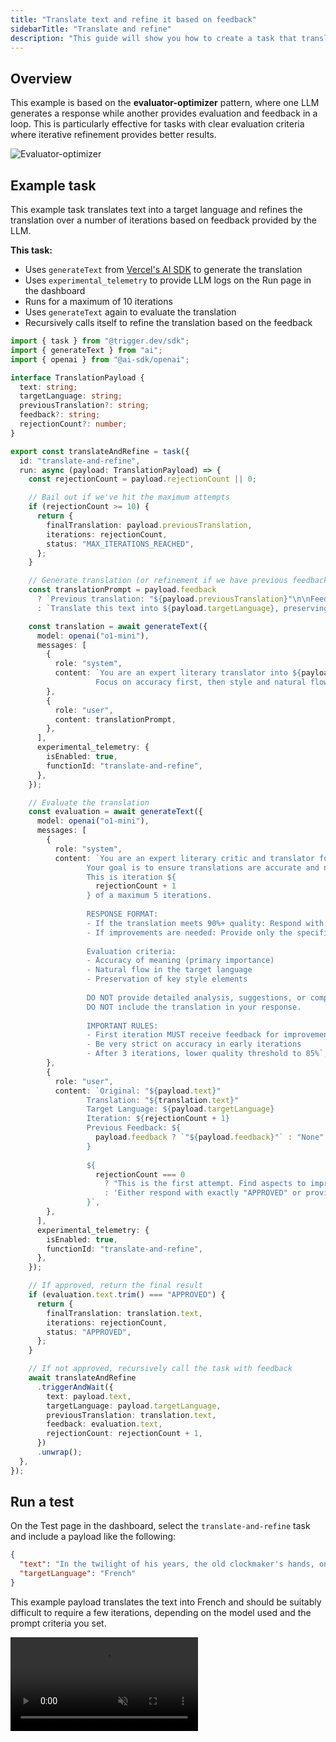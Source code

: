 ```yaml
---
title: "Translate text and refine it based on feedback"
sidebarTitle: "Translate and refine"
description: "This guide will show you how to create a task that translates text and refines it based on feedback."
---
```


## Overview

This example is based on the **evaluator-optimizer** pattern, where one LLM generates a response while another provides evaluation and feedback in a loop. This is particularly effective for tasks with clear evaluation criteria where iterative refinement provides better results.

![Evaluator-optimizer](/guides/ai-agents/evaluator-optimizer.png)

## Example task

This example task translates text into a target language and refines the translation over a number of iterations based on feedback provided by the LLM.

**This task:**

- Uses `generateText` from [Vercel's AI SDK](https://sdk.vercel.ai/docs/introduction) to generate the translation
- Uses `experimental_telemetry` to provide LLM logs on the Run page in the dashboard
- Runs for a maximum of 10 iterations
- Uses `generateText` again to evaluate the translation
- Recursively calls itself to refine the translation based on the feedback

```typescript
import { task } from "@trigger.dev/sdk";
import { generateText } from "ai";
import { openai } from "@ai-sdk/openai";

interface TranslationPayload {
  text: string;
  targetLanguage: string;
  previousTranslation?: string;
  feedback?: string;
  rejectionCount?: number;
}

export const translateAndRefine = task({
  id: "translate-and-refine",
  run: async (payload: TranslationPayload) => {
    const rejectionCount = payload.rejectionCount || 0;

    // Bail out if we've hit the maximum attempts
    if (rejectionCount >= 10) {
      return {
        finalTranslation: payload.previousTranslation,
        iterations: rejectionCount,
        status: "MAX_ITERATIONS_REACHED",
      };
    }

    // Generate translation (or refinement if we have previous feedback)
    const translationPrompt = payload.feedback
      ? `Previous translation: "${payload.previousTranslation}"\n\nFeedback received: "${payload.feedback}"\n\nPlease provide an improved translation addressing this feedback.`
      : `Translate this text into ${payload.targetLanguage}, preserving style and meaning: "${payload.text}"`;

    const translation = await generateText({
      model: openai("o1-mini"),
      messages: [
        {
          role: "system",
          content: `You are an expert literary translator into ${payload.targetLanguage}.
                   Focus on accuracy first, then style and natural flow.`,
        },
        {
          role: "user",
          content: translationPrompt,
        },
      ],
      experimental_telemetry: {
        isEnabled: true,
        functionId: "translate-and-refine",
      },
    });

    // Evaluate the translation
    const evaluation = await generateText({
      model: openai("o1-mini"),
      messages: [
        {
          role: "system",
          content: `You are an expert literary critic and translator focused on practical, high-quality translations.
                 Your goal is to ensure translations are accurate and natural, but not necessarily perfect.
                 This is iteration ${
                   rejectionCount + 1
                 } of a maximum 5 iterations.
                 
                 RESPONSE FORMAT:
                 - If the translation meets 90%+ quality: Respond with exactly "APPROVED" (nothing else)
                 - If improvements are needed: Provide only the specific issues that must be fixed
                 
                 Evaluation criteria:
                 - Accuracy of meaning (primary importance)
                 - Natural flow in the target language
                 - Preservation of key style elements
                 
                 DO NOT provide detailed analysis, suggestions, or compliments.
                 DO NOT include the translation in your response.
                 
                 IMPORTANT RULES:
                 - First iteration MUST receive feedback for improvement
                 - Be very strict on accuracy in early iterations
                 - After 3 iterations, lower quality threshold to 85%`,
        },
        {
          role: "user",
          content: `Original: "${payload.text}"
                 Translation: "${translation.text}"
                 Target Language: ${payload.targetLanguage}
                 Iteration: ${rejectionCount + 1}
                 Previous Feedback: ${
                   payload.feedback ? `"${payload.feedback}"` : "None"
                 }
                 
                 ${
                   rejectionCount === 0
                     ? "This is the first attempt. Find aspects to improve."
                     : 'Either respond with exactly "APPROVED" or provide only critical issues that must be fixed.'
                 }`,
        },
      ],
      experimental_telemetry: {
        isEnabled: true,
        functionId: "translate-and-refine",
      },
    });

    // If approved, return the final result
    if (evaluation.text.trim() === "APPROVED") {
      return {
        finalTranslation: translation.text,
        iterations: rejectionCount,
        status: "APPROVED",
      };
    }

    // If not approved, recursively call the task with feedback
    await translateAndRefine
      .triggerAndWait({
        text: payload.text,
        targetLanguage: payload.targetLanguage,
        previousTranslation: translation.text,
        feedback: evaluation.text,
        rejectionCount: rejectionCount + 1,
      })
      .unwrap();
  },
});
```

## Run a test

On the Test page in the dashboard, select the `translate-and-refine` task and include a payload like the following:

```json
{
  "text": "In the twilight of his years, the old clockmaker's hands, once steady as the timepieces he crafted, now trembled like autumn leaves in the wind.",
  "targetLanguage": "French"
}
```

This example payload translates the text into French and should be suitably difficult to require a few iterations, depending on the model used and the prompt criteria you set.

<video 
  src="https://content.trigger.dev/agent-evaluator-optimizer.mp4"
  controls
  muted
  autoPlay
  loop
/>